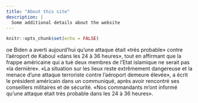 ```yaml
---
title: "About this site"
description: |
  Some additional details about the website
---
```


```r
knitr::opts_chunk$set(echo = FALSE)
```

oe Biden a averti aujourd'hui qu'une attaque était «très probable» contre l'aéroport de Kaboul «dans les 24 à 36 heures», tout en affirmant que la frappe américaine qui a tué deux membres de l'Etat islamique ne serait pas «la dernière». «La situation sur les lieux reste extrêmement dangereuse et la menace d'une attaque terroriste contre l'aéroport demeure élevée», a écrit le président américain dans un communiqué, après avoir rencontré ses conseillers militaires et de sécurité. «Nos commandants m'ont informé qu'une attaque était très probable dans les 24 à 36 heures».
